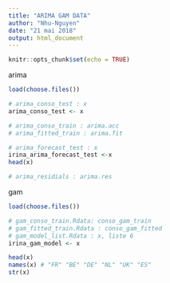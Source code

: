 ```yaml
---
title: "ARIMA GAM DATA"
author: "Nhu-Nguyen"
date: "21 mai 2018"
output: html_document
---
```


```r
knitr::opts_chunk$set(echo = TRUE)
```

arima
```r

load(choose.files())

# arima_conso_test : x
arima_conso_test <- x

# arima_conso_train : arima.acc
# arima_fitted_train : arima.fit

# arima_forecast_test : x
irina_arima_forecast_test <-x
head(x)

# arima_residials : arima.res


```



gam
```r
load(choose.files()) 

# gam_conso_train.Rdata: conso_gam_train
# gam_fitted_train.Rdata : conso_gam_fitted
# gam_model_list.Rdata : x, liste 6
irina_gam_model <- x

head(x)
names(x) # "FR" "BE" "DE" "NL" "UK" "ES"
str(x)

```



